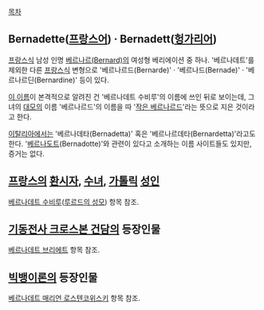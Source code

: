 [[목차]]

== Bernadette([[프랑스어]]) · Bernadett([[헝가리어]]) ==
[[프랑스]]식 남성 인명 [[베르나르도|베르나르(Bernard)]]의 여성형 베리에이션 중 하나. '베르나데트'를 제외한 다른 [[프랑스]]식 변형으로 '베르나르드(Bernarde)' · '베르나드(Bernade)' · '베르나르딘(Bernardine)' 등이 있다.

[http://www.behindthename.com/name/bernadette 이 이름]이 본격적으로 알려진 건 '베르나데트 수비루'의 이름에 쓰인 뒤로 보이는데, 그녀의 [[대부|대모]]의 이름 '베르나르드'의 이름을 따 '[http://books.google.co.kr/books?id=sbwmYvz5wVoC&pg=PA171&lpg=PA171&dq=%22little+bernarde%22&source=bl&ots=5DX16o9n2C&sig=KiVI-dwyoIfIWAr_kF7pjvfLJyM&hl=ko&sa=X&ei=J15TU5KJJuOWiAeq4IHIDQ&ved=0CCYQ6AEwAA#v=onepage&q=%22little%20bernarde%22&f=falselourdes 작은 베르나르드]'라는 뜻으로 지은 것이라고 한다.

[[이탈리아]]에서는 '베르나데타(Bernadetta)' 혹은 '베르나르데타(Bernardetta)'라고도 한다. '[[베르나도테 왕조|베르나도트]](Bernadotte)'와 관련이 있다고 소개하는 이름 사이트들도 있지만, 증거는 없다.

== [[프랑스]]의 [[성모 발현|환시자]], [[수도사|수녀]], [[가톨릭]] [[성인]] ==
[[베르나데트 수비루]]([[루르드의 성모]]) 항목 참조.

== [[기동전사 크로스본 건담]]의 등장인물 ==
[[베르나데트 브리에트]] 항목 참조.

== [[빅뱅이론]]의 등장인물 ==
[[베르나데트 매리언 로스텐코위스키]] 항목 참조.
